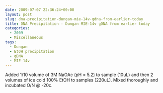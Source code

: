 ```yaml
---
date: 2009-07-07 22:36:24+00:00
layout: post
slug: dna-precipitation-dungan-mie-14v-gdna-from-earlier-today
title: DNA Precipitation - Dungan MIE-14v gDNA from earlier today
categories:
  - 2009
  - Miscellaneous
tags:
  - Dungan
  - EtOH precipitation
  - gDNA
  - MIE-14v
---
```


Added 1/10 volume of 3M NaOAc (pH = 5.2) to sample (10uL) and then 2 volumes of ice cold 100% EtOH to samples (220uL). Mixed thoroughly and incubated O/N @ -20c.
